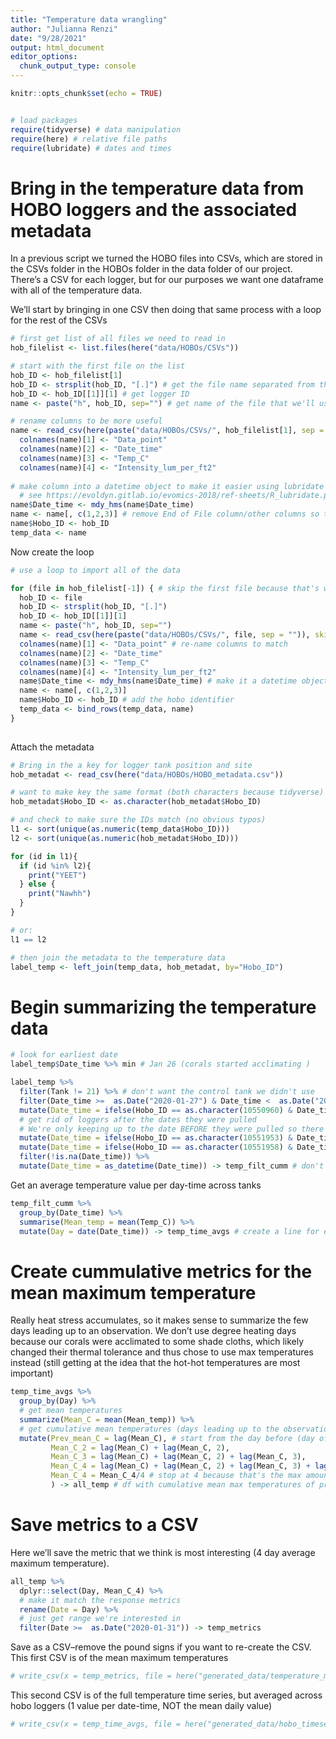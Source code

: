 ```yaml
---
title: "Temperature data wrangling"
author: "Julianna Renzi"
date: "9/28/2021"
output: html_document
editor_options: 
  chunk_output_type: console
---
```


```r
knitr::opts_chunk$set(echo = TRUE)


# load packages
require(tidyverse) # data manipulation
require(here) # relative file paths
require(lubridate) # dates and times
```

# Bring in the temperature data from HOBO loggers and the associated metadata

In a previous script we turned the HOBO files into CSVs, which are stored in the CSVs folder in the HOBOs folder in the data folder of our project. There's a CSV for each logger, but for our purposes we want one dataframe with all of the temperature data.

We'll start by bringing in one CSV then doing that same process with a loop for the rest of the CSVs

```r
# first get list of all files we need to read in
hob_filelist <- list.files(here("data/HOBOs/CSVs")) 

# start with the first file on the list
hob_ID <- hob_filelist[1] 
hob_ID <- strsplit(hob_ID, "[.]") # get the file name separated from the .csv extension
hob_ID <- hob_ID[[1]][1] # get logger ID
name <- paste("h", hob_ID, sep="") # get name of the file that we'll use to refer to the csv (h for HOBO)

# rename columns to be more useful
name <- read_csv(here(paste("data/HOBOs/CSVs/", hob_filelist[1], sep = "")), skip=1) 
  colnames(name)[1] <- "Data_point"
  colnames(name)[2] <- "Date_time"
  colnames(name)[3] <- "Temp_C" 
  colnames(name)[4] <- "Intensity_lum_per_ft2" 
  
# make column into a datetime object to make it easier using lubridate
  # see https://evoldyn.gitlab.io/evomics-2018/ref-sheets/R_lubridate.pdf for more details
name$Date_time <- mdy_hms(name$Date_time)
name <- name[, c(1,2,3)] # remove End of File column/other columns so they don't get wacky in a row bind
name$Hobo_ID <- hob_ID
temp_data <- name

```

Now create the loop

```r
# use a loop to import all of the data

for (file in hob_filelist[-1]) { # skip the first file because that's what we did above
  hob_ID <- file
  hob_ID <- strsplit(hob_ID, "[.]")
  hob_ID <- hob_ID[[1]][1]
  name <- paste("h", hob_ID, sep="")
  name <- read_csv(here(paste("data/HOBOs/CSVs/", file, sep = "")), skip=1) # read in each csv
  colnames(name)[1] <- "Data_point" # re-name columns to match
  colnames(name)[2] <- "Date_time"
  colnames(name)[3] <- "Temp_C"
  colnames(name)[4] <- "Intensity_lum_per_ft2" 
  name$Date_time <- mdy_hms(name$Date_time) # make it a datetime object
  name <- name[, c(1,2,3)] 
  name$Hobo_ID <- hob_ID # add the hobo identifier
  temp_data <- bind_rows(temp_data, name)
}
  

```

Attach the metadata

```r
# Bring in the a key for logger tank position and site
hob_metadat <- read_csv(here("data/HOBOs/HOBO_metadata.csv"))

# want to make key the same format (both characters because tidyverse)
hob_metadat$Hobo_ID <- as.character(hob_metadat$Hobo_ID)

# and check to make sure the IDs match (no obvious typos)
l1 <- sort(unique(as.numeric(temp_data$Hobo_ID)))
l2 <- sort(unique(as.numeric(hob_metadat$Hobo_ID)))

for (id in l1){
  if (id %in% l2){
    print("YEET")
  } else {
    print("Nawhh")
  }
} 

# or:
l1 == l2

# then join the metadata to the temperature data
label_temp <- left_join(temp_data, hob_metadat, by="Hobo_ID") 
```

# Begin summarizing the temperature data

```r
# look for earliest date
label_temp$Date_time %>% min # Jan 26 (corals started acclimating )

label_temp %>% 
  filter(Tank != 21) %>% # don't want the control tank we didn't use
  filter(Date_time >=  as.Date("2020-01-27") & Date_time <  as.Date("2020-02-26")) %>% # just the experiment dates (include acclimation period so we can do 5 day previous summaries)
  mutate(Date_time = ifelse(Hobo_ID == as.character(10550960) & Date_time >  as.Date("2020-02-22"), NA, Date_time)) %>% 
  # get rid of loggers after the dates they were pulled
  # We're only keeping up to the date BEFORE they were pulled so there's no air temperature values from when they were pulled out
  mutate(Date_time = ifelse(Hobo_ID == as.character(10551953) & Date_time >  as.Date("2020-02-05"), NA, Date_time)) %>% 
  mutate(Date_time = ifelse(Hobo_ID == as.character(10551958) & Date_time >  as.Date("2020-02-11"), NA, Date_time)) %>% 
  filter(!is.na(Date_time)) %>% 
  mutate(Date_time = as_datetime(Date_time)) -> temp_filt_cumm # don't know why I have to do this again, but they converted back to numbers

```

Get an average temperature value per day-time across tanks

```r
temp_filt_cumm %>% 
  group_by(Date_time) %>% 
  summarise(Mean_temp = mean(Temp_C)) %>% 
  mutate(Day = date(Date_time)) -> temp_time_avgs # create a line for each day-time (can be multiple loggers recording at the same date-time, but want one value as a mean across tanks)
```

# Create cummulative metrics for the mean maximum temperature

Really heat stress accumulates, so it makes sense to summarize the few days leading up to an observation. We don't use degree heating days because our corals were acclimated to some shade cloths, which likely changed their thermal tolerance and thus chose to use max temperatures instead (still getting at the idea that the hot-hot temperatures are most important)

```r
temp_time_avgs %>% 
  group_by(Day) %>% 
  # get mean temperatures
  summarize(Mean_C = mean(Mean_temp)) %>% 
  # get cumulative mean temperatures (days leading up to the observation)
  mutate(Prev_mean_C = lag(Mean_C), # start from the day before (day of hasn't mattered yet that much because all photos are taken in the morning)
         Mean_C_2 = lag(Mean_C) + lag(Mean_C, 2),
         Mean_C_3 = lag(Mean_C) + lag(Mean_C, 2) + lag(Mean_C, 3),
         Mean_C_4 = lag(Mean_C) + lag(Mean_C, 2) + lag(Mean_C, 3) + lag(Mean_C, 4),
         Mean_C_4 = Mean_C_4/4 # stop at 4 because that's the max amount of time we have before the first observation
         ) -> all_temp # df with cumulative mean max temperatures of preceding days 

```

# Save metrics to a CSV

Here we'll save the metric that we think is most interesting (4 day average maximum temperature).

```r
all_temp %>% 
  dplyr::select(Day, Mean_C_4) %>% 
  # make it match the response metrics
  rename(Date = Day) %>% 
  # just get range we're interested in
  filter(Date >=  as.Date("2020-01-31")) -> temp_metrics

```

Save as a CSV--remove the pound signs if you want to re-create the CSV. This first CSV is of the mean maximum temperatures

```r
# write_csv(x = temp_metrics, file = here("generated_data/temperature_metrics.csv"))
```

This second CSV is of the full temperature time series, but averaged across hobo loggers (1 value per date-time, NOT the mean daily value)

```r
# write_csv(x = temp_time_avgs, file = here("generated_data/hobo_timeseries.csv"))
```


